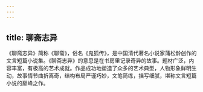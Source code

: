 ```yaml
---
---
---
```

title: 聊斋志异
---

《聊斋志异》简称《聊斋》，俗名《鬼狐传》，是中国清代著名小说家蒲松龄创作的文言短篇小说集。《聊斋志异》的意思是在书房里记录奇异的故事。题材广泛，内容丰富，有极高的艺术成就。作品成功地塑造了众多的艺术典型，人物形象鲜明生动，故事情节曲折离奇，结构布局严谨巧妙，文笔简练，描写细腻，堪称文言短篇小说的巅峰之作。